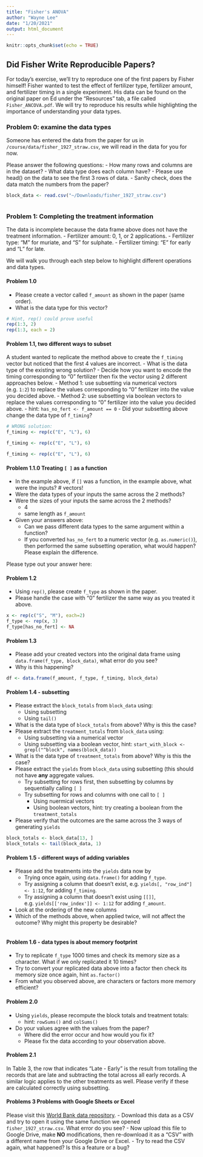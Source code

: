 ```yaml
---
title: "Fisher's ANOVA"
author: "Wayne Lee"
date: "1/20/2021"
output: html_document
---
```


```r
knitr::opts_chunk$set(echo = TRUE)
```

## Did Fisher Write Reproducible Papers?

For today's exercise, we'll try to reproduce one of the first papers by Fisher himself!
Fisher wanted to test the effect of fertilizer type, fertilizer amount, and fertilizer timing in a single experiment. His data can be found on the original paper on Ed under the "Resources" tab, a file called `Fisher_ANCOVA.pdf`.
We will try to reproduce his results while highlighting the importance of understanding your data types.

### Problem 0: examine the data types

Someone has entered the data from the paper for us in `/course/data/fisher_1927_straw.csv`, we will read in the data for you for now.

Please answer the following questions:
- How many rows and columns are in the dataset?
- What data type does each column have?
- Please use head() on the data to see the first 3 rows of data.
- Sanity check, does the data match the numbers from the paper?

```r
block_data <- read.csv("~/Downloads/fisher_1927_straw.csv")



```

### Problem 1: Completing the treatment information

The data is incomplete because the data frame above does not have the treatment information.
- Fertilizer amount: 0, 1, or 2 applications.
- Fertilizer type: "M" for muriate, and "S" for sulphate.
- Fertilizer timing: "E" for early and "L" for late.

We will walk you through each step below to highlight different operations and data types.

#### Problem 1.0

- Please create a vector called `f_amount` as shown in the paper (same order).
- What is the data type for this vector?

```r
# Hint, rep() could prove useful
rep(1:3, 2)
rep(1:3, each = 2)


```

#### Problem 1.1, two different ways to subset

A student wanted to replicate the method above to create the `f_timing` vector but noticed that the first 4 values are incorrect.
- What is the data type of the existing wrong solution?
- Decide how you want to encode the timing corresponding to "0" fertilizer then fix the vector using 2 different approaches below.
  - Method 1: use subsetting via numerical vectors (e.g. `1:2`) to replace the values corresponding to "0" fertilizer into the value you decided above.
  - Method 2: use subsetting via boolean vectors to replace the values corresponding to "0" fertilizer into the value you decided above.
    - hint: `has_no_fert <- f_amount == 0`
- Did your subsetting above change the data type of `f_timing`?

```r
# WRONG solution:
f_timing <- rep(c("E", "L"), 6)


```

```r
f_timing <- rep(c("E", "L"), 6)


```

```r
f_timing <- rep(c("E", "L"), 6)


```

#### Problem 1.1.0 Treating `[ ]` as a function

- In the example above, if `[]` was a function, in the example above, what were the inputs?
# vectors!
- Were the data types of your inputs the same across the 2 methods?
- Were the sizes of your inputs the same across the 2 methods?
  - 4
  - same length as `f_amount`
- Given your answers above:
  - Can we pass different data types to the same argument within a function?
  - If you converted `has_no_fert` to a numeric vector (e.g. `as.numeric()`), then performed the same subsetting operation, what would happen? Please explain the difference.

Please type out your answer here:


#### Problem 1.2

- Using `rep()`, please create `f_type` as shown in the paper.
- Please handle the case with "0" fertilizer the same way as you treated it above.

```r
x <- rep(c("S", "M"), each=2)
f_type <- rep(x, 3)
f_type[has_no_fert] <- NA
```

#### Problem 1.3

- Please add your created vectors into the original data frame using `data.frame(f_type, block_data)`, what error do you see?
- Why is this happening?

```r
df <- data.frame(f_amount, f_type, f_timing, block_data)
```


#### Problem 1.4 - subsetting
- Please extract the `block_totals` from `block_data` using:
  - Using subsetting 
  - Using `tail()`
- What is the data type of `block_totals` from above? Why is this the case?
- Please extract the `treatment_totals` from `block_data` using:
  - Using subsetting via a numerical vector
  - Using subsetting via a boolean vector, hint: `start_with_block <- grepl("^block", names(block_data))`
- What is the data type of `treatment_totals` from above? Why is this the case?
- Please extract the `yields` from `block_data` using subsetting (this should not have **any** aggregate values.
  - Try subsetting for rows first, then subsetting by columns by sequentially calling `[ ]`
  - Try subsetting for rows and columns with one call to `[ ]`
    - Using nuermical vectors
    - Using boolean vectors, hint: try creating a boolean from the `treatment_totals`
- Please verify that the outcomes are the same across the 3 ways of generating `yields`
```r
block_totals <- block_data[13, ]
block_totals <- tail(block_data, 1)
```


#### Problem 1.5 - different ways of adding variables
- Please add the treatments into the `yields` data now by
  - Trying once again, using `data.frame()` for adding `f_type`.
  - Try assigning a column that doesn't exist, e.g. `yields[, "row_ind"] <- 1:12`, for adding `f_timing`.
  - Try assigning a column that doesn't exist using `[[]]`, e.g. `yields[['row_index']] <- 1:12` for adding `f_amount`.
- Look at the ordering of the new columns
- Which of the methods above, when applied twice, will not affect the outcome? Why might this property be desirable?

```r

```



#### Problem 1.6 - data types is about memory footprint
- Try to replicate `f_type` 1000 times and check its memory size as a character. What if we only replicated it 10 times?
- Try to convert your replicated data above into a factor then check its memory size once again, hint `as.factor()`
- From what you observed above, are characters or factors more memory efficient?


#### Problem 2.0
- Using `yields`, please recompute the block totals and treatment totals:
  - hint: `rowSums()` and `colSums()`
- Do your values agree with the values from the paper?
  - Where did the error occur and how would you fix it?
  - Please fix the data according to your observation above.


#### Problem 2.1

In Table 3, the row that indicates "Late - Early" is the result from totalling the records that are late and subtracting the total across all early records. A similar logic applies to the other treatments as well.
Please verify if these are calculated correctly using subsetting.


#### Problems 3 Problems with Google Sheets or Excel

Please visit this [World Bank data repository](https://data.worldbank.org/indicator/NV.AGR.EMPL.KD).
- Download this data as a CSV and try to open it using the same function we opened `fisher_1927_straw.csv`. What error do you see?
- Now upload this file to Google Drive, make **NO** modifications, then re-download it as a "CSV" with a different name from your Google Drive or Excel.
- Try to read the CSV again, what happened? Is this a feature or a bug?